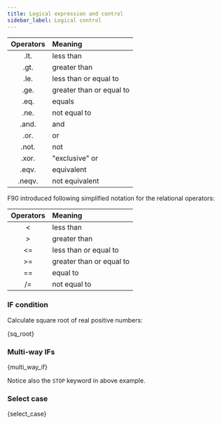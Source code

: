 ```yaml
---
title: Logical expression and control
sidebar_label: Logical control
---
```


Operators | Meaning
:-------: | :-----------------------
.lt.	  | less than
.gt.	  | greater than
.le.	  | less than or equal to
.ge.	  | greater than or equal to
.eq.	  | equals
.ne.	  | not equal to
.and.	  | and
.or.	  | or
.not.	  | not
.xor.	  | "exclusive" or
.eqv.	  | equivalent
.neqv.    | not equivalent

F90 introduced following simplified notation for the relational operators:

Operators | Meaning
:-------: | :-----------------------
<   	  | less than
>         | greater than
<=        | less than or equal to
>=        | greater than or equal to
==        | equal to
/=        | not equal to

### IF condition
Calculate square root of real positive numbers:


<CodeBlock className="language-fortran" title="src/06_sq_root.f90">{sq_root}</CodeBlock>

### Multi-way IFs


<CodeBlock className="language-fortran" title="src/06_multi_way_if.f90">{multi_way_if}</CodeBlock>

Notice also the `STOP` keyword in above example.

### Select case


<CodeBlock className="language-fortran" title="src/06_select_case.f90">{select_case}</CodeBlock>
